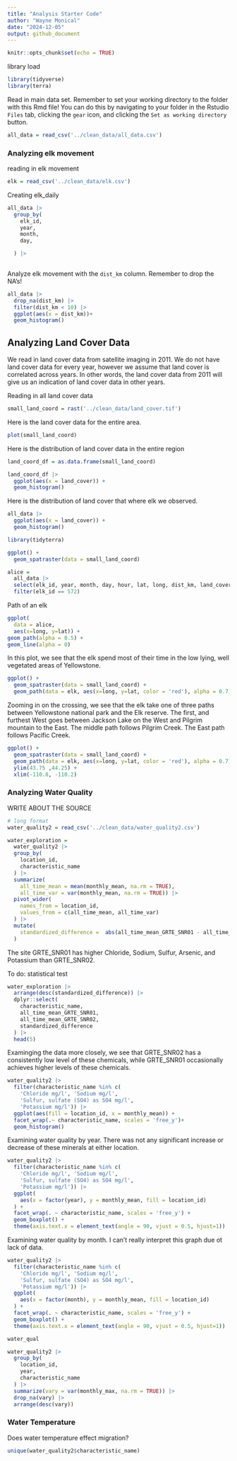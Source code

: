 ```yaml
---
title: "Analysis Starter Code"
author: "Wayne Monical"
date: "2024-12-05"
output: github_document
---
```


```r
knitr::opts_chunk$set(echo = TRUE)
```

library load
```r
library(tidyverse)
library(terra)
```



Read in main data set. Remember to set your working directory to the folder with this Rmd file! You can do this by navigating to your folder in the Rstudio `Files` tab, clicking the `gear` icon, and clicking the `Set as working directory` button.
```r
all_data = read_csv('../clean_data/all_data.csv')
```


### Analyzing elk movement 

reading in elk movement
```r
elk = read_csv('../clean_data/elk.csv')
```


Creating elk_daily
```r
all_data |> 
  group_by(
    elk_id,
    year,
    month,
    day,

  ) |> 
  
```


Analyze elk movement with the `dist_km` column. Remember to drop the NA's!
```r
all_data |> 
  drop_na(dist_km) |> 
  filter(dist_km < 10) |> 
  ggplot(aes(x = dist_km))+
  geom_histogram()
```




## Analyzing Land Cover Data

We read in land cover data from satellite imaging in 2011. We do not have land cover data for every year, however we assume that land cover is correlated across years. In other words, the land cover data from 2011 will give us an indication of land cover data in other years.


Reading in all land cover data
```r
small_land_coord = rast('../clean_data/land_cover.tif')
```

Here is the land cover data for the entire area. 
```r
plot(small_land_coord)
```

Here is the distribution of land cover data in the entire region
```r
land_coord_df = as.data.frame(small_land_coord)

land_coord_df |> 
  ggplot(aes(x = land_cover)) +
  geom_histogram()
```


Here is the distribution of land cover that where elk we observed.
```r
all_data |> 
  ggplot(aes(x = land_cover)) +
  geom_histogram()
```



```r
library(tidyterra)
```


```r
ggplot() +
  geom_spatraster(data = small_land_coord) 
```


```r
alice =
  all_data |> 
  select(elk_id, year, month, day, hour, lat, long, dist_km, land_cover) |> 
  filter(elk_id == 572)
```

Path of an elk
```r
ggplot(
  data = alice, 
  aes(x=long, y=lat)) +
geom_path(alpha = 0.5) +
geom_line(alpha = 0) 
```



In this plot, we see that the elk spend most of their time in the low lying, well vegetated areas of Yellowstone.
```r
ggplot() +
  geom_spatraster(data = small_land_coord) + 
  geom_path(data = elk, aes(x=long, y=lat, color = 'red'), alpha = 0.7)
```




Zooming in on the crossing, we see that the elk take one of three paths between Yellowstone national park and the Elk reserve. The first, and furthest West goes between Jackson Lake on the West and Pilgrim mountain to the East. The middle path follows Pilgrim Creek. The East path follows Pacific Creek. 
```r
ggplot() +
  geom_spatraster(data = small_land_coord) + 
  geom_path(data = elk, aes(x=long, y=lat, color = 'red'), alpha = 0.7) +
  ylim(43.75 ,44.25) + 
  xlim(-110.8, -110.2)
```




### Analyzing Water Quality


WRITE ABOUT THE SOURCE

```r
# long format
water_quality2 = read_csv('../clean_data/water_quality2.csv')
```



```r
water_exploration = 
  water_quality2 |> 
  group_by(
    location_id,
    characteristic_name
  ) |> 
  summarize(
    all_time_mean = mean(monthly_mean, na.rm = TRUE),
    all_time_var = var(monthly_mean, na.rm = TRUE)) |> 
  pivot_wider(
    names_from = location_id,
    values_from = c(all_time_mean, all_time_var)
  ) |> 
  mutate(
    standardized_difference =  abs(all_time_mean_GRTE_SNR01 - all_time_mean_GRTE_SNR02) / sqrt(all_time_var_GRTE_SNR01 + all_time_var_GRTE_SNR02)
  )
```


The site GRTE_SNR01 has higher Chloride, Sodium, Sulfur, Arsenic, and Potassium than GRTE_SNR02.

To do: statistical test
```r
water_exploration |> 
  arrange(desc(standardized_difference)) |> 
  dplyr::select(
    characteristic_name,
    all_time_mean_GRTE_SNR01,
    all_time_mean_GRTE_SNR02,
    standardized_difference
  ) |> 
  head(5)
```
Examinging the data more closely, we see that GRTE_SNR02 has a consistently low level of these chemicals, while GRTE_SNR01 occasionally achieves higher levels of these chemicals.
```r
water_quality2 |> 
  filter(characteristic_name %in% c(
    'Chloride mg/l', 'Sodium mg/l',
    'Sulfur, sulfate (SO4) as SO4 mg/l',
    'Potassium mg/l')) |> 
  ggplot(aes(fill = location_id, x = monthly_mean)) + 
  facet_wrap(.~ characteristic_name, scales = 'free_y')+
  geom_histogram()
```


Examining water quality by year. There was not any significant increase or decrease of these minerals at either location. 
```r
water_quality2 |> 
  filter(characteristic_name %in% c(
    'Chloride mg/l', 'Sodium mg/l',
    'Sulfur, sulfate (SO4) as SO4 mg/l',
    'Potassium mg/l')) |> 
  ggplot(
    aes(x = factor(year), y = monthly_mean, fill = location_id)
  ) + 
  facet_wrap(. ~ characteristic_name, scales = 'free_y') +
  geom_boxplot() + 
  theme(axis.text.x = element_text(angle = 90, vjust = 0.5, hjust=1))
```

Examining water quality by month. I can't really interpret this graph due ot lack of data. 
```r
water_quality2 |> 
  filter(characteristic_name %in% c(
    'Chloride mg/l', 'Sodium mg/l',
    'Sulfur, sulfate (SO4) as SO4 mg/l',
    'Potassium mg/l')) |> 
  ggplot(
    aes(x = factor(month), y = monthly_mean, fill = location_id)
  ) + 
  facet_wrap(. ~ characteristic_name, scales = 'free_y') +
  geom_boxplot() + 
  theme(axis.text.x = element_text(angle = 90, vjust = 0.5, hjust=1))
```



```r
water_qual
```


```r
water_quality2 |> 
  group_by(
    location_id, 
    year,
    characteristic_name
  ) |> 
  summarize(vary = var(monthly_max, na.rm = TRUE)) |> 
  drop_na(vary) |> 
  arrange(desc(vary))
```

### Water Temperature


Does water temperature effect migration?

```r
unique(water_quality2$characteristic_name)
```

```r

```

